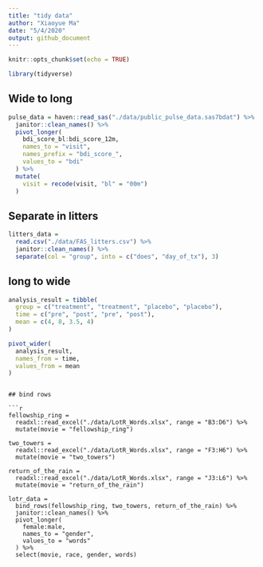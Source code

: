 ```yaml
---
title: "tidy data"
author: "Xiaoyue Ma"
date: "5/4/2020"
output: github_document
---
```


```r
knitr::opts_chunk$set(echo = TRUE)

library(tidyverse)
```

## Wide to long

```r
pulse_data = haven::read_sas("./data/public_pulse_data.sas7bdat") %>% 
  janitor::clean_names() %>% 
  pivot_longer(
    bdi_score_bl:bdi_score_12m,
    names_to = "visit",
    names_prefix = "bdi_score_",
    values_to = "bdi"
  ) %>% 
  mutate(
    visit = recode(visit, "bl" = "00m")
  )
```

## Separate in litters

```r
litters_data = 
  read.csv("./data/FAS_litters.csv") %>% 
  janitor::clean_names() %>% 
  separate(col = "group", into = c("does", "day_of_tx"), 3)
```

## long to wide
```r
analysis_result = tibble(
  group = c("treatment", "treatment", "placebo", "placebo"),
  time = c("pre", "post", "pre", "post"),
  mean = c(4, 8, 3.5, 4)
)

pivot_wider(
  analysis_result,
  names_from = time,
  values_from = mean
)
 ```
```

## bind rows

```r

fellowship_ring = 
  readxl::read_excel("./data/LotR_Words.xlsx", range = "B3:D6") %>% 
  mutate(movie = "fellowship_ring") 

two_towers =
  readxl::read_excel("./data/LotR_Words.xlsx", range = "F3:H6") %>% 
  mutate(movie = "two_towers") 

return_of_the_rain =
  readxl::read_excel("./data/LotR_Words.xlsx", range = "J3:L6") %>% 
  mutate(movie = "return_of_the_rain") 

lotr_data = 
  bind_rows(fellowship_ring, two_towers, return_of_the_rain) %>% 
  janitor::clean_names() %>% 
  pivot_longer(
    female:male, 
    names_to = "gender", 
    values_to = "words"
  ) %>% 
  select(movie, race, gender, words)
  
 
 ```


